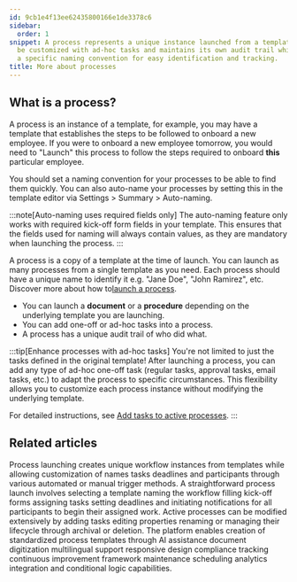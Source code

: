 ```yaml
---
id: 9cb1e4f13ee62435800166e1de3378c6
sidebar:
  order: 1
snippet: A process represents a unique instance launched from a template that can
  be customized with ad-hoc tasks and maintains its own audit trail while following
  a specific naming convention for easy identification and tracking.
title: More about processes
---
```


## What is a process?

A process is an instance of a template, for example, you may have a template that establishes the steps to be followed to onboard a new employee. If you were to onboard a new employee tomorrow, you would need to "Launch" this process to follow the steps required to onboard **this** particular employee.

You should set a naming convention for your processes to be able to find them quickly. You can also auto-name your processes by setting this in the template editor via Settings > Summary > Auto-naming.

:::note[Auto-naming uses required fields only]
The auto-naming feature only works with required kick-off form fields in your template. This ensures that the fields used for naming will always contain values, as they are mandatory when launching the process.
:::

A process is a copy of a template at the time of launch. You can launch as many processes from a single template as you need. Each process should have a unique name to identify it e.g. "Jane Doe", "John Ramirez", etc. Discover more about how to[launch a process](/products/pro/launching/how-can-i-launch-a-process-in-tallyfy/).

* You can launch a **document** or a **procedure** depending on the underlying template you are launching.
* You can add one-off or ad-hoc tasks into a process.
* A process has a unique audit trail of who did what.

:::tip[Enhance processes with ad-hoc tasks]
You're not limited to just the tasks defined in the original template! After launching a process, you can add any type of ad-hoc one-off task (regular tasks, approval tasks, email tasks, etc.) to adapt the process to specific circumstances. This flexibility allows you to customize each process instance without modifying the underlying template. 

For detailed instructions, see [Add tasks to active processes](/products/pro/tracking-and-tasks/processes/edit-processes/how-can-i-add-tasks-to-active-processes-on-tallyfy/).
:::


<PageTree />


## Related articles
<CardGrid>
<LinkTitleCard header="<b>Pro > Launching</b>" href="/products/pro/launching/" > Process launching creates unique workflow instances from templates while allowing customization of names tasks deadlines and participants through various automated or manual trigger methods. </LinkTitleCard>
<LinkTitleCard header="<b>Tutorials > Launch a process</b>" href="/products/pro/tutorials/your-first-process/" > A straightforward process launch involves selecting a template naming the workflow filling kick-off forms assigning tasks setting deadlines and initiating notifications for all participants to begin their assigned work. </LinkTitleCard>
<LinkTitleCard header="<b>Processes > Edit processes</b>" href="/products/pro/tracking-and-tasks/processes/edit-processes/" > Active processes can be modified extensively by adding tasks editing properties renaming or managing their lifecycle through archival or deletion. </LinkTitleCard>
<LinkTitleCard header="<b>Features > Explain it once</b>" href="/products/pro/tutorials/features/explain-it-once/" > The platform enables creation of standardized process templates through AI assistance document digitization multilingual support responsive design compliance tracking continuous improvement framework maintenance scheduling analytics integration and conditional logic capabilities. </LinkTitleCard>
</CardGrid>